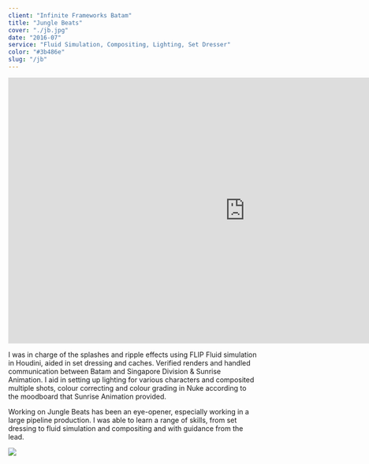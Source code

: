 ```yaml
---
client: "Infinite Frameworks Batam"
title: "Jungle Beats"
cover: "./jb.jpg"
date: "2016-07"
service: "Fluid Simulation, Compositing, Lighting, Set Dresser"
color: "#3b486e"
slug: "/jb"
---
```

<iframe width="960" height="540" src="https://www.youtube.com/embed/4PS0LT_Uutk" frameborder="0" allow="accelerometer; autoplay; encrypted-media; gyroscope; picture-in-picture" allowfullscreen></iframe>

I was in charge of the splashes and ripple effects using FLIP Fluid simulation in Houdini, aided in set dressing and caches. Verified renders and handled communication between Batam and Singapore Division & Sunrise Animation. I aid in setting up lighting for various characters and composited multiple shots, colour correcting and colour grading in Nuke according to the moodboard that Sunrise Animation provided.

Working on Jungle Beats has been an eye-opener, especially working in a large pipeline production. I was able to learn a range of skills, from set dressing to fluid simulation and compositing and with guidance from the lead.

![](./jb.jpg)